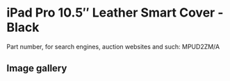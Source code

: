 
# iPad Pro 10.5″ Leather Smart Cover - Black

Part number, for search engines, auction websites and such: MPUD2ZM/A

## Image gallery

<div style={{ width: '100%', maxWidth: '768px' }}>
<GalleryComponent
    images={[
      {
        original: "/everysource/MPUD2.webp",
        thumbnail: "/everypreview/MPUD2.webp",
      },
      {
        original: "/everysource/MPUD2_AV1_GOLD.webp",
        thumbnail: "/everypreview/MPUD2_AV1_GOLD.webp",
      },
      {
        original: "/everysource/MPUD2_AV1_SILVER.webp",
        thumbnail: "/everypreview/MPUD2_AV1_SILVER.webp",
      },
      {
        original: "/everysource/MPUD2_AV1_SPACE_GRAY.webp",
        thumbnail: "/everypreview/MPUD2_AV1_SPACE_GRAY.webp",
      },
      {
        original: "/everysource/MPUD2_AV2.webp",
        thumbnail: "/everypreview/MPUD2_AV2.webp",
      },
      {
        original: "/everysource/MPUD2_AV3.webp",
        thumbnail: "/everypreview/MPUD2_AV3.webp",
      }
    ]}
  />
</div>